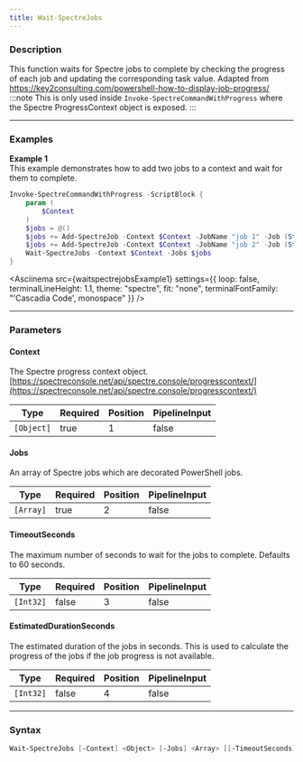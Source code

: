 ```yaml
---
title: Wait-SpectreJobs
---
```









### Description

This function waits for Spectre jobs to complete by checking the progress of each job and updating the corresponding task value.
Adapted from https://key2consulting.com/powershell-how-to-display-job-progress/
:::note
This is only used inside `Invoke-SpectreCommandWithProgress` where the Spectre ProgressContext object is exposed.
:::



---


### Examples


**Example 1**  
This example demonstrates how to add two jobs to a context and wait for them to complete.



```powershell
Invoke-SpectreCommandWithProgress -ScriptBlock {
    param (
        $Context
    )
    $jobs = @()
    $jobs += Add-SpectreJob -Context $Context -JobName "job 1" -Job (Start-Job { Start-Sleep -Seconds 2 })
    $jobs += Add-SpectreJob -Context $Context -JobName "job 2" -Job (Start-Job { Start-Sleep -Seconds 4 })
    Wait-SpectreJobs -Context $Context -Jobs $jobs
}
```
<Asciinema
    src={waitspectrejobsExample1}
    settings={{
        loop: false,
        terminalLineHeight: 1.1,
        theme: "spectre",
        fit: "none",
        terminalFontFamily: "'Cascadia Code', monospace"
    }}
/>


---


### Parameters
#### **Context**

The Spectre progress context object.
[https://spectreconsole.net/api/spectre.console/progresscontext/](https://spectreconsole.net/api/spectre.console/progresscontext/)






|Type      |Required|Position|PipelineInput|
|----------|--------|--------|-------------|
|`[Object]`|true    |1       |false        |



#### **Jobs**

An array of Spectre jobs which are decorated PowerShell jobs.






|Type     |Required|Position|PipelineInput|
|---------|--------|--------|-------------|
|`[Array]`|true    |2       |false        |



#### **TimeoutSeconds**

The maximum number of seconds to wait for the jobs to complete. Defaults to 60 seconds.






|Type     |Required|Position|PipelineInput|
|---------|--------|--------|-------------|
|`[Int32]`|false   |3       |false        |



#### **EstimatedDurationSeconds**

The estimated duration of the jobs in seconds. This is used to calculate the progress of the jobs if the job progress is not available.






|Type     |Required|Position|PipelineInput|
|---------|--------|--------|-------------|
|`[Int32]`|false   |4       |false        |





---


### Syntax
```powershell
Wait-SpectreJobs [-Context] <Object> [-Jobs] <Array> [[-TimeoutSeconds] <Int32>] [[-EstimatedDurationSeconds] <Int32>] [<CommonParameters>]
```
